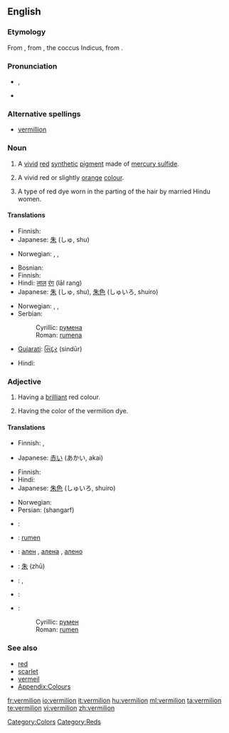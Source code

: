 ==English==

===Etymology===
From {{etyl|fr}} {{term|vermeil||vermilion|lang=fr}}, from {{etyl|la}} {{term|vermiculus||little worm|lang=la}}, the coccus Indicus, from {{term|vermis||worm|lang=la}}.

===Pronunciation===
* {{a|UK}} {{IPA|/vɜː(ɹ)ˈmɪl.jən/}}, {{SAMPA|/v3:(r)"mIl.j@n/}}
* {{rhymes|ɪljən}}

===Alternative spellings===
* [[vermillion]]

===Noun===
{{en-noun}}

# A [[vivid]] [[red]] [[synthetic]] [[pigment]] made of [[mercury sulfide]].
# {{colour}} A vivid red or slightly [[orange]] [[colour]].
#: {{colour panel|E34234}}
# A type of red dye worn in the parting of the hair by married Hindu women.

====Translations====
{{trans-top|pigment}}
* Finnish: {{t-|fi|sinooperipunainen}}
* Japanese: [[朱]] (しゅ, shu)
{{trans-mid}}
* Norwegian: {{t-|no|sinober|m}}, {{t-|no|sinoberrødt|n}}, {{t-|no|vermilion|m}}
{{trans-bottom}}

{{trans-top|colour}}
* Bosnian: {{t-|bs|rumena|f}}
* Finnish: {{t-|fi|sinooperinpunainen}}
* Hindi: [[लाल]] [[रंग]] (lāl rang)
* Japanese: [[朱]] (しゅ, shu), [[朱色]] (しゅいろ, shuiro)
{{trans-mid}}
* Norwegian: {{t-|no|sinober|m}}, {{t-|no|sinoberrødt|n}}, {{t-|no|vermilion|m}}
* Serbian:
*: Cyrillic: [[румена]] {{f}}
*: Roman: [[rumena]] {{f}}
{{trans-bottom}}

{{trans-top|dye}}
* [[Gujarati]]: [[સિંદૂર]] (sindūr)
{{trans-mid}}
* Hindi: {{t-|hi|सिंदूर|tr=sindūr|xs=Hindi}}
{{trans-bottom}}

===Adjective===
{{en-adj}}

# {{colour}} Having a [[brilliant]] red colour.
# Having the color of the vermilion dye.

====Translations====
{{trans-top|having a brilliant red colour}}
* Finnish: {{t-|fi|tulipunainen}}, {{t+|fi|kirkkaanpunainen}}
{{trans-mid}}
* Japanese: [[赤い]] (あかい, akai)
{{trans-bottom}}

{{trans-top|having the color of vermilion dye}}
* Finnish: {{t-|fi|sinooperinpunainen}}
* Hindi: {{t-|hi|सिंदूरी|tr=sindūrī|xs=Hindi}}
* Japanese: [[朱色]] (しゅいろ, shuiro)
{{trans-mid}}
* Norwegian: {{t-|no|sinoberrød}}
* Persian: {{fa-Arab|[[شنگرف]]}} (shangarf)
{{trans-bottom}}

{{checktrans-top}}
<!-- These look like nouns, and this is Adjective section -->
* {{ttbc|French}}: {{t|fr|vermillon|m}}
* {{ttbc|Bosnian}}: [[rumen]] {{m}}
* {{ttbc|Bulgarian}}: [[ален]] {{m}}, [[алена]] {{f}}, [[алено]] {{n}}
* {{ttbc|Chinese}}: [[朱]] (zhū)
* {{ttbc|Italian}}: {{t+|it|vermiglio|m}}, {{t|it|vermiglione|m}}
* {{ttbc|Portuguese}}: {{t+|pt|vermelho|m}}
* {{ttbc|Serbian}}:
*: Cyrillic: [[румен]] {{m}}
*: Roman: [[rumen]] {{m}}
{{trans-bottom}}

===See also===
* [[red]]
* [[scarlet]]
* [[vermeil]]
* [[Appendix:Colours]]

[[Category:Colors]]
[[Category:Reds]]

[[fr:vermilion]]
[[io:vermilion]]
[[it:vermilion]]
[[hu:vermilion]]
[[ml:vermilion]]
[[ta:vermilion]]
[[te:vermilion]]
[[vi:vermilion]]
[[zh:vermilion]]